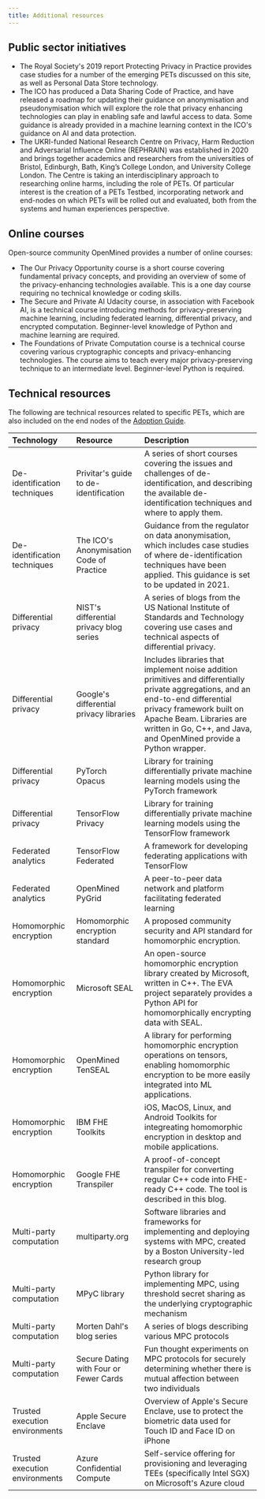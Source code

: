 ```yaml
---
title: Additional resources
---
```



<CookieBanner />

## Public sector initiatives

- The Royal Society's 2019 report Protecting Privacy in Practice provides case studies for a number of the emerging PETs discussed on this site, as well as Personal Data Store technology.
- The ICO has produced a <OutboundLink href="https://ico.org.uk/for-organisations/data-sharing-information-hub/">Data Sharing Code of Practice</OutboundLink>, and have released a <OutboundLink href="https://ico.org.uk/about-the-ico/news-and-events/blog-building-on-the-data-sharing-code-our-plans-for-updating-our-anonymisation-guidance/">roadmap</OutboundLink> for updating their guidance on anonymisation and pseudonymisation which will explore the role that privacy enhancing technologies can play in enabling safe and lawful access to data. Some guidance is already provided in a machine learning context in the ICO's <OutboundLink href="https://ico.org.uk/for-organisations/guide-to-data-protection/key-data-protection-themes/guidance-on-ai-and-data-protection/how-should-we-assess-security-and-data-minimisation-in-ai/#whatdataminimisation">guidance on AI and data protection</OutboundLink>.
- The UKRI-funded <OutboundLink href="https://www.rephrain.ac.uk/">National Research Centre on Privacy, Harm Reduction and Adversarial Influence Online</OutboundLink> (REPHRAIN) was established in 2020 and brings together academics and researchers from the universities of Bristol, Edinburgh, Bath, King’s College London, and University College London. The Centre is taking an interdisciplinary approach to researching online harms, including the role of PETs. Of particular interest is the creation of a <OutboundLink href="https://www.rephrain.ac.uk/rephrain-toolbox/">PETs Testbed</OutboundLink>, incorporating network and end-nodes on which PETs will be rolled out and evaluated, both from the systems and human experiences perspective.

## Online courses

Open-source community <OutboundLink href="https://www.openmined.org/">OpenMined</OutboundLink> provides a number of online courses:

- The <OutboundLink href="https://courses.openmined.org/courses/our-privacy-opportunity">Our Privacy Opportunity</OutboundLink> course is a short course covering fundamental privacy concepts, and providing an overview of some of the privacy-enhancing technologies available. This is a one day course requiring no technical knowledge or coding skills.
- The <OutboundLink href="https://www.udacity.com/course/secure-and-private-ai--ud185">Secure and Private AI</OutboundLink> Udacity course, in association with Facebook AI, is a technical course introducing methods for privacy-preserving machine learning, including federated learning, differential privacy, and encrypted computation. Beginner-level knowledge of Python and machine learning are required.
- The <OutboundLink href="https://courses.openmined.org/courses/foundations-of-private-computation">Foundations of Private Computation</OutboundLink> course is a technical course covering various cryptographic concepts and privacy-enhancing technologies. The course aims to teach every major privacy-preserving technique to an intermediate level. Beginner-level Python is required.

## Technical resources

The following are technical resources related to specific PETs, which are also included on the end nodes of the [Adoption Guide](/pets-adoption-guide).

| Technology                     | Resource                                                                                                                                                                                     | Description                                                                                                                                                                                                                                                                                                                                                                          |
| :----------------------------- | :------------------------------------------------------------------------------------------------------------------------------------------------------------------------------------------- | :----------------------------------------------------------------------------------------------------------------------------------------------------------------------------------------------------------------------------------------------------------------------------------------------------------------------------------------------------------------------------------- |
| De-identification techniques   | <OutboundLink href="https://www.privitar.com/resources/deidentification-guide/">Privitar's guide to de-identification</OutboundLink>                                                         | A series of short courses covering the issues and challenges of de-identification, and describing the available de-identification techniques and where to apply them.                                                                                                                                                                                                                |
| De-identification techniques   | <OutboundLink href="https://ico.org.uk/media/1061/anonymisation-code.pdf">The ICO's Anonymisation Code of Practice</OutboundLink>                                                            | Guidance from the regulator on data anonymisation, which includes case studies of where de-identification techniques have been applied. This guidance is <OutboundLink href="https://ico.org.uk/about-the-ico/news-and-events/news-and-blogs/2021/03/building-on-the-data-sharing-code-our-plans-for-updating-our-anonymisation-guidance/">set to be updated in 2021</OutboundLink>. |
| Differential privacy           | <OutboundLink href="https://www.nist.gov/itl/applied-cybersecurity/privacy-engineering/collaboration-space/focus-areas/de-id/dp-blog">NIST's differential privacy blog series</OutboundLink> | A series of blogs from the US National Institute of Standards and Technology covering use cases and technical aspects of differential privacy.                                                                                                                                                                                                                                       |
| Differential privacy           | <OutboundLink href="https://github.com/google/differential-privacy">Google's differential privacy libraries</OutboundLink>                                                                   | Includes libraries that implement noise addition primitives and differentially private aggregations, and an end-to-end differential privacy framework built on Apache Beam. Libraries are written in Go, C++, and Java, and OpenMined provide a <OutboundLink href="https://github.com/OpenMined/PyDP">Python wrapper</OutboundLink>.                                                |
| Differential privacy           | <OutboundLink href="https://opacus.ai/">PyTorch Opacus</OutboundLink>                                                                                                                        | Library for training differentially private machine learning models using the PyTorch framework                                                                                                                                                                                                                                                                                      |
| Differential privacy           | <OutboundLink href="https://github.com/tensorflow/privacy">TensorFlow Privacy</OutboundLink>                                                                                                 | Library for training differentially private machine learning models using the TensorFlow framework                                                                                                                                                                                                                                                                                   |
| Federated analytics            | <OutboundLink href="https://www.tensorflow.org/federated">TensorFlow Federated</OutboundLink>                                                                                                | A framework for developing federating applications with TensorFlow                                                                                                                                                                                                                                                                                                                   |
| Federated analytics            | <OutboundLink href="https://github.com/OpenMined/PyGrid">OpenMined PyGrid</OutboundLink>                                                                                                     | A peer-to-peer data network and platform facilitating federated learning                                                                                                                                                                                                                                                                                                             |
| Homomorphic encryption         | <OutboundLink href="https://homomorphicencryption.org/standard">Homomorphic encryption standard</OutboundLink>                                                                               | A proposed community security and API standard for homomorphic encryption.                                                                                                                                                                                                                                                                                                           |
| Homomorphic encryption         | <OutboundLink href="https://github.com/Microsoft/SEAL">Microsoft SEAL</OutboundLink>                                                                                                         | An open-source homomorphic encryption library created by Microsoft, written in C++. The <OutboundLink href="https://github.com/Microsoft/EVA">EVA project</OutboundLink> separately provides a Python API for homomorphically encrypting data with SEAL.                                                                                                                             |
| Homomorphic encryption         | <OutboundLink href="https://github.com/OpenMined/TenSEAL">OpenMined TenSEAL</OutboundLink>                                                                                                   | A library for performing homomorphic encryption operations on tensors, enabling homomorphic encryption to be more easily integrated into ML applications.                                                                                                                                                                                                                            |
| Homomorphic encryption         | <OutboundLink href="https://fhe-website.mybluemix.net">IBM FHE Toolkits</OutboundLink>                                                                                                       | iOS, MacOS, Linux, and Android Toolkits for integreating homomorphic encryption in desktop and mobile applications.                                                                                                                                                                                                                                                                  |
| Homomorphic encryption         | <OutboundLink href="https://github.com/google/fully-homomorphic-encryption">Google FHE Transpiler</OutboundLink>                                                                             | A proof-of-concept transpiler for converting regular C++ code into FHE-ready C++ code. The tool is described in <OutboundLink href="https://developers.googleblog.com/2021/06/our-latest-updates-on-fully-homomorphic-encryption.html">this blog</OutboundLink>.                                                                                                                     |
| Multi-party computation        | <OutboundLink href="https://multiparty.org/">multiparty.org</OutboundLink>                                                                                                                   | Software libraries and frameworks for implementing and deploying systems with MPC, created by a Boston University-led research group                                                                                                                                                                                                                                                 |
| Multi-party computation        | <OutboundLink href="https://github.com/lschoe/mpyc">MPyC library</OutboundLink>                                                                                                              | Python library for implementing MPC, using threshold secret sharing as the underlying cryptographic mechanism                                                                                                                                                                                                                                                                        |
| Multi-party computation        | <OutboundLink href="https://mortendahl.github.io/">Morten Dahl's blog series</OutboundLink>                                                                                                  | A series of blogs describing various MPC protocols                                                                                                                                                                                                                                                                                                                                   |
| Multi-party computation        | <OutboundLink href="https://eprint.iacr.org/2015/1031.pdf">Secure Dating with Four or Fewer Cards</OutboundLink>                                                                             | Fun thought experiments on MPC protocols for securely determining whether there is mutual affection between two individuals                                                                                                                                                                                                                                                          |
| Trusted execution environments | <OutboundLink href="https://support.apple.com/en-gb/guide/security/sec59b0b31ff/web">Apple Secure Enclave</OutboundLink>                                                                     | Overview of Apple's Secure Enclave, use to protect the biometric data used for Touch ID and Face ID on iPhone                                                                                                                                                                                                                                                                        |
| Trusted execution environments | <OutboundLink href="https://azure.microsoft.com/en-us/solutions/confidential-compute/">Azure Confidential Compute</OutboundLink>                                                             | Self-service offering for provisioning and leveraging TEEs (specifically Intel SGX) on Microsoft's Azure cloud                                                                                                                                                                                                                                                                       |
